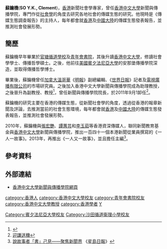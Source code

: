 '''蘇鑰機'''('''SO Y.K., Clement''')，[[香港|香港]]新聞社會學專家，曾任[[香港中文大學|香港中文大學]]新聞與傳播學院，專門作從[[社會學|社會學]]的角度去研究各地社會的傳媒生態的研究。他現時是《傳媒生態調查報告》的主持人，每年都會就[[香港|香港]]及[[中國大陸|中國大陸]]的傳媒生態發表報告，並推測社會發展形勢。

==簡歷==
蘇鑰機早年畢業於[[官塘循道學校|官塘循道學校]]及[[青年會書院|青年會書院]]，其後升讀[[香港中文大學|香港中文大學]]，修讀社會學學士、傳播哲學碩士。之後，他前往[[美國|美國]][[賓夕法尼亞大學|賓夕法尼亞大學]]的安那堡傳播學院深造，並取得傳播哲學博士。

畢業後，蘇鑰機曾任[[加拿大|加拿大]][[溫哥華|溫哥華]]《[[明報|明報]]》副總編輯、《[[世界日報|世界日報]]》記者及[[電視廣播有限公司|電視廣播有限公司]]的市場研究員。之後加入香港中文大學新聞與傳播學院成為助理教授，之後晉升為副教授、教授<ref>{{Cite web |url=http://www.com.cuhk.edu.hk/default.aspx?cmd=faculty%2F01_SO_Clement_YK |title=香港中文大學新聞與傳播學院教職員簡介 |access-date=2018-06-15 |archive-date=2013-09-14 |archive-url=https://web.archive.org/web/20130914172741/http://www.com.cuhk.edu.hk/default.aspx?cmd=faculty%2F01_SO_Clement_YK |dead-url=no }}</ref>，曾任新聞與傳播學院院長，於2011年9月1卸任<ref>[http://alumni.com.cuhk.edu.hk/2011/welcome_director.htm 迎謙送機]{{Dead link|date=2018年6月 |bot=InternetArchiveBot |fix-attempted=no }}</ref>。

蘇鑰機的研究主要在香港的傳媒生態，從新聞社會學的角度，透過從香港的報章新聞及評論，去推測當前的社會生態環境，每年都會就[[香港|香港]]及[[中國大陸|中國大陸]]的傳媒生態發表報告，並推測社會發展形勢。

2010年，蘇鑰機與[[張宏艷|張宏艷]]、[[譚蕙芸|譚蕙芸]]和[[李玉茹|李玉茹]]等香港資深傳媒人，聯同新聞教育基金與[[香港中文大學|香港中文大學]]新聞與傳播學院，推出一百四十一個本港新聞從業員撰寫的《一人一故事》。2013年，再推出《一人又一故事》，並且擔任主編<ref>[http://www.singtao.com/yesterday/sup/0725mo01.html 說故事者「書」己見——聚焦新聞界] {{Wayback|url=http://www.singtao.com/yesterday/sup/0725mo01.html |date=20040804123953 }}《[[星島日報|星島日報]]》</ref>。

==參考資料==
<div class="references-small">
<references />
</div>

==外部連結==
* [http://www.com.cuhk.edu.hk/default.aspx?cmd=faculty/01_SO_Clement_YK 香港中文大學新聞與傳播學院網頁]{{Wayback|url=http://www.com.cuhk.edu.hk/default.aspx?cmd=faculty%2F01_SO_Clement_YK |date=20130914172741 }}

{{DEFAULTSORT:SO蘇鑰機}}
[[category:香港人|category:香港人]]
[[category:香港中文大學校友|category:香港中文大學校友]]
[[Category:賓夕法尼亞大學校友|Category:賓夕法尼亞大學校友]]
[[category:青年會書院校友|category:青年會書院校友]]
[[Category:沙田循道衞理小學校友|Category:沙田循道衞理小學校友]]
[[category:香港中文大學教授|category:香港中文大學教授]]
[[category:香港學者|category:香港學者]]
[[category:蘇姓|Y]]